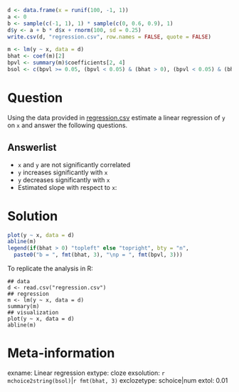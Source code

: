 ```r
d <- data.frame(x = runif(100, -1, 1))
a <- 0
b <- sample(c(-1, 1), 1) * sample(c(0, 0.6, 0.9), 1)
d$y <- a + b * d$x + rnorm(100, sd = 0.25)
write.csv(d, "regression.csv", row.names = FALSE, quote = FALSE)

m <- lm(y ~ x, data = d)
bhat <- coef(m)[2]
bpvl <- summary(m)$coefficients[2, 4]
bsol <- c(bpvl >= 0.05, (bpvl < 0.05) & (bhat > 0), (bpvl < 0.05) & (bhat < 0))
```    

Question
========
Using the data provided in [regression.csv](regression.csv) estimate a linear regression of
`y` on `x` and answer the following questions.

Answerlist
----------
* `x` and `y` are not significantly correlated
* `y` increases significantly with `x`
* `y` decreases significantly with `x`
* Estimated slope with respect to `x`:

Solution
========

```r
plot(y ~ x, data = d)
abline(m)
legend(if(bhat > 0) "topleft" else "topright", bty = "n",
  paste0("b = ", fmt(bhat, 3), "\np = ", fmt(bpvl, 3)))
```

To replicate the analysis in R:
```
## data
d <- read.csv("regression.csv")
## regression
m <- lm(y ~ x, data = d)
summary(m)
## visualization
plot(y ~ x, data = d)
abline(m)
```

Meta-information
================
exname: Linear regression
extype: cloze
exsolution: `r mchoice2string(bsol)`|`r fmt(bhat, 3)`
exclozetype: schoice|num
extol: 0.01
